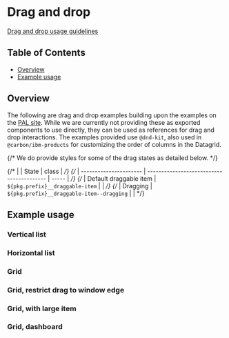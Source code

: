 
# Drag and drop

[Drag and drop usage guidelines](https://pages.github.ibm.com/carbon/ibm-products/patterns/drag-and-drop/usage/)

## Table of Contents

- [Overview](#overview)
- [Example usage](#example-usage)

## Overview

The following are drag and drop examples building upon the examples on the
[PAL site](https://pages.github.ibm.com/carbon/ibm-products/patterns/drag-and-drop/usage).
While we are currently not providing these as exported components to use
directly, they can be used as references for drag and drop interactions. The
examples provided use `@dnd-kit`, also used in `@carbon/ibm-products` for
customizing the order of columns in the Datagrid.

{/* We do provide styles for some of the drag states as detailed below. */}

{/* |                        | State                                     | class | */}
{/* | ---------------------- | ----------------------------------------- | ----- | */}
{/* | Default draggable item | `${pkg.prefix}__draggable-item`           |       | */}
{/* | Dragging               | `${pkg.prefix}__draggable-item--dragging` |       | */}

## Example usage

### Vertical list

<Canvas>
  <Story of={stories.verticalExample} />
</Canvas>

### Horizontal list

<Canvas>
  <Story of={stories.horizontalExample} />
</Canvas>

### Grid

<Canvas>
  <Story of={stories.gridExample} />
</Canvas>

### Grid, restrict drag to window edge

<Canvas>
  <Story of={stories.gridExampleRestrictToWindow} />
</Canvas>

### Grid, with large item

<Canvas>
  <Story of={stories.gridExampleLargeItem} />
</Canvas>

### Grid, dashboard

<Canvas>
  <Story of={stories.gridDashboard} />
</Canvas>
